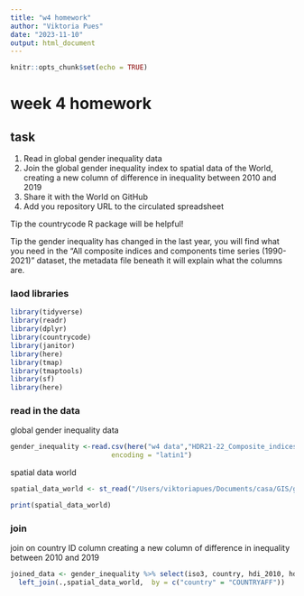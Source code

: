 ```yaml
---
title: "w4 homework"
author: "Viktoria Pues"
date: "2023-11-10"
output: html_document
---
```


```r
knitr::opts_chunk$set(echo = TRUE)
```

# week 4 homework 

## task 

1. Read in global gender inequality data
2. Join the global gender inequality index to spatial data of the World, creating a new column of difference in inequality between 2010 and 2019
3. Share it with the World on GitHub
4. Add you repository URL to the circulated spreadsheet

Tip the countrycode R package will be helpful!

Tip the gender inequality has changed in the last year, you will find what you need in the “All composite indices and components time series (1990-2021)” dataset, the metadata file beneath it will explain what the columns are.


### laod libraries 
```r
library(tidyverse)
library(readr)
library(dplyr)
library(countrycode)
library(janitor)
library(here) 
library(tmap)
library(tmaptools)
library(sf)
library(here)
```

### read in the data 
global gender inequality data 
```r
gender_inequality <-read.csv(here("w4 data","HDR21-22_Composite_indices_complete_time_series.csv"), header = TRUE, sep = ",",  
                         encoding = "latin1")
```
spatial data world 
```r
spatial_data_world <- st_read("/Users/viktoriapues/Documents/casa/GIS/gis_w6-8/w4 data/World_Countries_Generalized/World_Countries_Generalized.shp")

print(spatial_data_world)

```
### join 
join on country ID column
creating a new column of difference in inequality between 2010 and 2019

```r
joined_data <- gender_inequality %>% select(iso3, country, hdi_2010, hdi_2019) %>% mutate(difference_2010_2019 = hdi_2019-hdi_2010) %>% 
  left_join(.,spatial_data_world,  by = c("country" = "COUNTRYAFF"))


```


